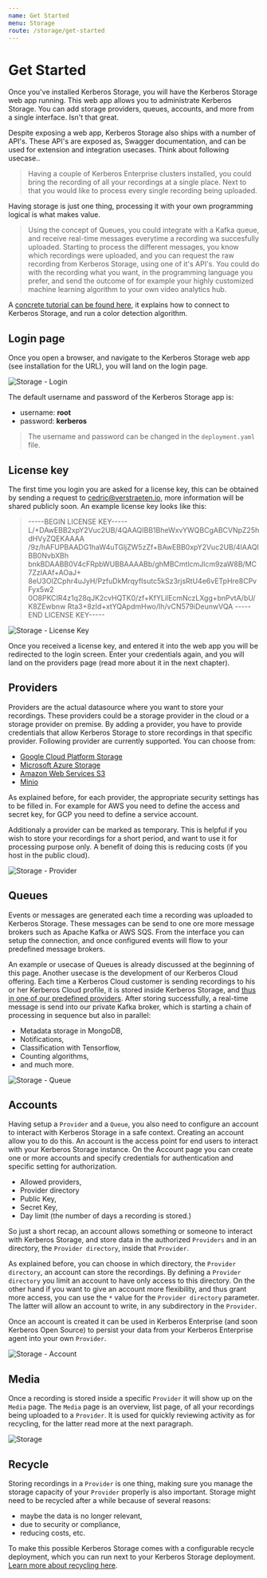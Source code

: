 ```yaml
---
name: Get Started
menu: Storage
route: /storage/get-started
---
```


# Get Started

Once you've installed Kerberos Storage, you will have the Kerberos Storage web app running. This web app allows you to administrate Kerberos Storage. You can add storage providers, queues, accounts, and more from a single interface. Isn't that great.

Despite exposing a web app, Kerberos Storage also ships with a number of API's. These API's are exposed as, Swagger documentation, and can be used for extension and integration usecases. Think about following usecase..

> Having a couple of Kerberos Enterprise clusters installed, you could bring the recording of all your recordings at a single place. Next to that you would like to process every single recording being uploaded.

Having storage is just one thing, processing it with your own programming logical is what makes value.

> Using the concept of Queues, you could integrate with a Kafka queue, and receive real-time messages everytime a recording wa succesfully uploaded. Starting to process the different messages, you know which recordings were uploaded, and you can request the raw recording from Kerberos Storage, using one of it's API's. You could do with the recording what you want, in the programming language you prefer, and send the outcome of for example your highly customized machine learning algorithm to your own video analytics hub.

A [concrete tutorial can be found here](https://github.com/kerberos-io/storage/tree/master/examples/kafka-handler), it explains how to connect to Kerberos Storage, and run a color detection algorithm.

## Login page

Once you open a browser, and navigate to the Kerberos Storage web app (see installation for the URL), you will land on the login page.

![Storage - Login](../../public/images/storage/login.gif)

The default username and password of the Kerberos Storage app is:

- username: **root**
- password: **kerberos**

> The username and password can be changed in the `deployment.yaml` file.

## License key

The first time you login you are asked for a license key, this can be obtained by sending a request to cedric@verstraeten.io, more information will be shared publicly soon. An example license key looks like this:

> -----BEGIN LICENSE KEY-----
L/+DAwEBB2xpY2Vuc2UB/4QAAQIBB1BheWxvYWQBCgABCVNpZ25hdHVyZQEKAAAA
/9z/hAFUPBAADG1haW4uTGljZW5zZf+BAwEBB0xpY2Vuc2UB/4IAAQIBB0NvbXBh
bnkBDAABB0V4cFRpbWUBBAAAABb/ghMBCmtlcmJlcm9zaW8B/MC7ZzIAAf+AOaJ+
8eU3OlZCphr4uJyH/PzfuDkMrqyfIsutc5kSz3rjsRtU4e6vETpHre8CPvFyx5w2
0O8PKCIR4z1q28qJK2cvHQTK0/zf+KfYLilEcmNczLXgg+bnPvtA/bU/K8ZEwbnw
Rta3+8zId+xtYQApdmHwo/Ih/vCN579iDeunwVQA
-----END LICENSE KEY-----

![Storage - License Key](../../public/images/storage/licensekey.gif)

Once you received a license key, and entered it into the web app you will be redirected to the login screen. Enter your credentials again, and you will land on the providers page (read more about it in the next chapter).


## Providers

Providers are the actual datasource where you want to store your recordings. These providers could be a storage provider in the cloud or a storage provider on premise.  By adding a provider, you have to provide credentials that allow Kerberos Storage to store recordings in that specific provider. Following provider are currently supported. You can choose from:

  - [Google Cloud Platform Storage](https://cloud.google.com/storage)
  - [Microsoft Azure Storage](https://azure.microsoft.com/en-us/services/storage/)
  - [Amazon Web Services S3](https://aws.amazon.com/s3/)
  - [Minio](https://min.io/)

As explained before, for each provider, the appropriate security settings has to be filled in. For example for AWS you need to define the access and secret key, for GCP you need to define a service account.

Additionaly a provider can be marked as temporary. This is helpful if you wish to store your recordings for a short period, and want to use it for processing purpose only. A benefit of doing this is reducing costs (if you host in the public cloud).

![Storage - Provider](../../public/images/storage/provider.gif)

## Queues

Events or messages are generated each time a recording was uploaded to Kerberos Storage. These messages can be send to one ore more message brokers such as Apache Kafka or AWS SQS. From the interface you can setup the connection, and once configured events will flow to your predefined message brokers.

An example or usecase of Queues is already discussed at the beginning of this page. Another usecase is the development of our Kerberos Cloud offering. Each time a Kerberos Cloud customer is sending recordings to his or her Kerberos Cloud profile, it is stored inside Kerberos Storage, and [thus in one of our predefined providers](/storage/get-started#providers). After storing successfully, a real-time message is send into our private Kafka broker, which is starting a chain of processing in sequence but also in parallel:

  - Metadata storage in MongoDB,
  - Notifications,
  - Classification with Tensorflow,
  - Counting algorithms,
  - and much more.

![Storage - Queue](../../public/images/storage/queue.gif)

## Accounts

Having setup a `Provider` and a `Queue`, you also need to configure an account to interact with Kerberos Storage in a safe context. Creating an account allow you to do this. An account is the access point for end users to interact with your Kerberos Storage instance. On the Account page you can create one or more accounts and specify credentials for authentication and specific setting for authorization.

  - Allowed providers,
  - Provider directory
  - Public Key,
  - Secret Key,
  - Day limit (the number of days a recording is stored.)

So just a short recap, an account allows something or someone to interact with Kerberos Storage, and store data in the authorized `Providers` and in an directory, the `Provider directory`, inside that `Provider`.

As explained before, you can choose in which directory, the `Provider directory`, an account can store the recordings. By defining a  `Provider directory` you limit an account to have only access to this directory. On the other hand if you want to give an account more flexibility, and thus grant more access, you can use the `*` value for the `Provider directory` parameter. The latter will allow an account to write, in any subdirectory in the `Provider`.

Once an account is created it can be used in Kerberos Enterprise (and soon Kerberos Open Source) to persist your data from your Kerberos Enterprise agent into your own `Provider`.

![Storage - Account](../../public/images/storage/account.gif)

## Media

Once a recording is stored inside a specific `Provider` it will show up on the `Media` page. The `Media` page is an overview, list page, of all your recordings being uploaded to a `Provider`. It is used for quickly reviewing activity as for recycling, for the latter read more at the next paragraph.

![Storage](../../public/images/kerberos-storage-media.png)

## Recycle

Storing recordings in a `Provider` is one thing, making sure you manage the storage capacity of your `Provider` properly is also important. Storage might need to be recycled after a while because of several reasons:

- maybe the data is no longer relevant,
- due to security or compliance,
- reducing costs, etc.

To make this possible Kerberos Storage comes with a configurable recycle deployment, which you can run next to your Kerberos Storage deployment. [Learn more about recycling here](/storage/installation-recycle).
